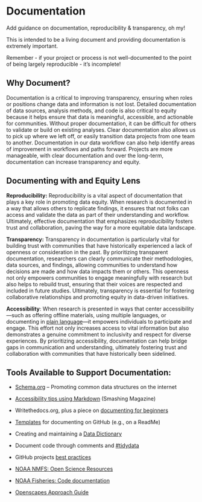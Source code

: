 # Documentation

Add guidance on documentation, reproducibility & transparency, oh my!

This is intended to be a living document and providing documentation is extremely important.

::: callout-important
Remember - if your project or process is not well-documented to the point of being largely reproducible - it's incomplete!
:::

## Why Document?

Documentation is a critical to improving transparency, ensuring when roles or positions change data and information is not lost. Detailed documentation of data sources, analysis methods, and code is also critical to equity because it helps ensure that data is meaningful, accessible, and actionable for communities. Without proper documentation, it can be difficult for others to validate or build on existing analyses. Clear documentation also allows us to pick up where we left off, or easily transition data projects from one team to another. Documentation in our data workflow can also help identify areas of improvement in workflows and paths forward. Projects are more manageable, with clear documentation and over the long-term, documentation can increase transparency and equity.

## Documenting with and Equity Lens

**Reproducibility:** Reproducibility is a vital aspect of documentation that plays a key role in promoting data equity. When research is documented in a way that allows others to replicate findings, it ensures that not folks can access and validate the data as part of their understanding and workflow. Ultimately, effective documentation that emphasizes reproducibility fosters trust and collaboration, paving the way for a more equitable data landscape.

**Transparency:** Transparency in documentation is particularly vital for building trust with communities that have historically experienced a lack of openness or consideration in the past. By prioritizing transparent documentation, researchers can clearly communicate their methodologies, data sources, and findings, allowing communities to understand how decisions are made and how data impacts them or others. This openness not only empowers communities to engage meaningfully with research but also helps to rebuild trust, ensuring that their voices are respected and included in future studies. Ultimately, transparency is essential for fostering collaborative relationships and promoting equity in data-driven initiatives.

**Accessibility**: When research is presented in ways that center accessibility—such as offering offline materials, using multiple languages, or documenting in [plain language](https://cawaterboarddatacenter.github.io/equity-data-handbook/assure-analyze/vis.html#use-plain-accessible-and-inclusive-language)—it empowers individuals to participate and engage. This effort not only increases access to vital information but also demonstrates a genuine commitment to inclusivity and respect for diverse experiences. By prioritizing accessibility, documentation can help bridge gaps in communication and understanding, ultimately fostering trust and collaboration with communities that have historically been sidelined.

## Tools Available to Support Documentation:

-   [Schema.org](https://schema.org/) -- Promoting common data structures on the internet

-   [Accessibility tips using Markdown](https://www.smashingmagazine.com/2021/09/improving-accessibility-of-markdown/) (Smashing Magazine)

-   Writethedocs.org, plus a piece on [documenting for beginners](https://www.writethedocs.org/guide/writing/beginners-guide-to-docs/)

-   [Templates](https://github.com/kylelobo/The-Documentation-Compendium#templates-) for documenting on GitHub (e.g., on a ReadMe)

-   Creating and maintaining a [Data Dictionary](https://www.fgdc.gov/metadata/csdgm-standard)

-   Document code through comments and [#tidydata](https://vita.had.co.nz/papers/tidy-data.pdf)

-   GitHub projects [best practices](https://docs.github.com/en/issues/planning-and-tracking-with-projects/learning-about-projects/best-practices-for-projects)

-   [NOAA NMFS: Open Science Resources](https://nmfs-opensci.github.io/ResourceBook/)

-   [NOAA Fisheries: Code documentation](https://noaa-fisheries-integrated-toolbox.github.io/resources/best-practices/code-documentation/)

-   [Openscapes Approach Guide](https://openscapes.github.io/approach-guide/)
